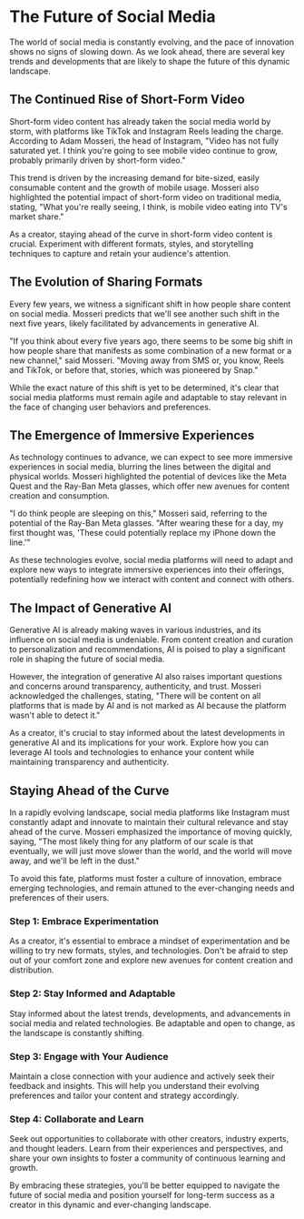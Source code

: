 
# The Future of Social Media

The world of social media is constantly evolving, and the pace of innovation shows no signs of slowing down. As we look ahead, there are several key trends and developments that are likely to shape the future of this dynamic landscape.

## The Continued Rise of Short-Form Video

Short-form video content has already taken the social media world by storm, with platforms like TikTok and Instagram Reels leading the charge. According to Adam Mosseri, the head of Instagram, "Video has not fully saturated yet. I think you're going to see mobile video continue to grow, probably primarily driven by short-form video."

This trend is driven by the increasing demand for bite-sized, easily consumable content and the growth of mobile usage. Mosseri also highlighted the potential impact of short-form video on traditional media, stating, "What you're really seeing, I think, is mobile video eating into TV's market share."

<Callout emoji="💡">
As a creator, staying ahead of the curve in short-form video content is crucial. Experiment with different formats, styles, and storytelling techniques to capture and retain your audience's attention.
</Callout>

## The Evolution of Sharing Formats

Every few years, we witness a significant shift in how people share content on social media. Mosseri predicts that we'll see another such shift in the next five years, likely facilitated by advancements in generative AI.

<Callout emoji="⚠️">
"If you think about every five years ago, there seems to be some big shift in how people share that manifests as some combination of a new format or a new channel," said Mosseri. "Moving away from SMS or, you know, Reels and TikTok, or before that, stories, which was pioneered by Snap."
</Callout>

While the exact nature of this shift is yet to be determined, it's clear that social media platforms must remain agile and adaptable to stay relevant in the face of changing user behaviors and preferences.

## The Emergence of Immersive Experiences

As technology continues to advance, we can expect to see more immersive experiences in social media, blurring the lines between the digital and physical worlds. Mosseri highlighted the potential of devices like the Meta Quest and the Ray-Ban Meta glasses, which offer new avenues for content creation and consumption.

<Callout emoji="✨">
"I do think people are sleeping on this," Mosseri said, referring to the potential of the Ray-Ban Meta glasses. "After wearing these for a day, my first thought was, 'These could potentially replace my iPhone down the line.'"
</Callout>

As these technologies evolve, social media platforms will need to adapt and explore new ways to integrate immersive experiences into their offerings, potentially redefining how we interact with content and connect with others.

## The Impact of Generative AI

Generative AI is already making waves in various industries, and its influence on social media is undeniable. From content creation and curation to personalization and recommendations, AI is poised to play a significant role in shaping the future of social media.

However, the integration of generative AI also raises important questions and concerns around transparency, authenticity, and trust. Mosseri acknowledged the challenges, stating, "There will be content on all platforms that is made by AI and is not marked as AI because the platform wasn't able to detect it."

<Callout emoji="📝">
As a creator, it's crucial to stay informed about the latest developments in generative AI and its implications for your work. Explore how you can leverage AI tools and technologies to enhance your content while maintaining transparency and authenticity.
</Callout>

## Staying Ahead of the Curve

In a rapidly evolving landscape, social media platforms like Instagram must constantly adapt and innovate to maintain their cultural relevance and stay ahead of the curve. Mosseri emphasized the importance of moving quickly, saying, "The most likely thing for any platform of our scale is that eventually, we will just move slower than the world, and the world will move away, and we'll be left in the dust."

To avoid this fate, platforms must foster a culture of innovation, embrace emerging technologies, and remain attuned to the ever-changing needs and preferences of their users.

<Steps>

### Step 1: Embrace Experimentation
As a creator, it's essential to embrace a mindset of experimentation and be willing to try new formats, styles, and technologies. Don't be afraid to step out of your comfort zone and explore new avenues for content creation and distribution.

### Step 2: Stay Informed and Adaptable
Stay informed about the latest trends, developments, and advancements in social media and related technologies. Be adaptable and open to change, as the landscape is constantly shifting.

### Step 3: Engage with Your Audience
Maintain a close connection with your audience and actively seek their feedback and insights. This will help you understand their evolving preferences and tailor your content and strategy accordingly.

### Step 4: Collaborate and Learn
Seek out opportunities to collaborate with other creators, industry experts, and thought leaders. Learn from their experiences and perspectives, and share your own insights to foster a community of continuous learning and growth.

</Steps>

By embracing these strategies, you'll be better equipped to navigate the future of social media and position yourself for long-term success as a creator in this dynamic and ever-changing landscape.